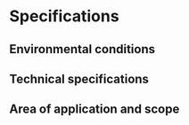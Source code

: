 # Specifications

## Environmental conditions

## Technical specifications

## Area of application and scope
